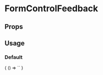 
# FormControlFeedback

<Meta
  title='FormControlFeedback'
  component='fw-form-control-feedback'
/>

## Props 

<Props of="fw-form-control-feedback"/>

## Usage

### Default
<Preview>
  <Story name='Default'>
    {
      () => `<fw-form-control-feedback></fw-form-control-feedback>`
    }
  </Story>
</Preview>

